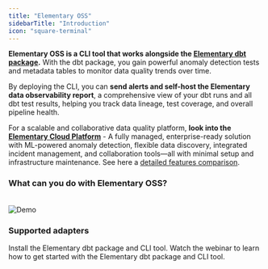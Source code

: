 ```yaml
---
title: "Elementary OSS"
sidebarTitle: "Introduction"
icon: "square-terminal"
---
```




**Elementary OSS is a CLI tool that works alongside the [Elementary dbt package](/data-tests/dbt/dbt-package).** With the dbt package, you gain powerful anomaly detection tests and metadata tables to monitor data quality trends over time.

By deploying the CLI, you can **send alerts and self-host the Elementary data observability report**, a comprehensive view of your dbt runs and all dbt test results, helping you track data lineage, test coverage, and overall pipeline health. 

For a scalable and collaborative data quality platform, **look into the [Elementary Cloud Platform](/cloud/introduction)** - A fully managed, enterprise-ready solution with ML-powered anomaly detection, flexible data discovery, integrated incident management, and collaboration tools—all with minimal setup and infrastructure maintenance. See here a [detailed features comparison](cloud/cloud-vs-oss).

### What can you do with Elementary OSS?

<Card title="Utilize the Elementary dbt package for Elementary tests and tables" icon="gear" iconType="solid" href="/data-tests/introduction" />

<CardGroup cols={2}>

  <Card title="Generate an observability report" icon="browsers" iconType="solid" href="/oss/guides/generate-report-ui" />

  <Card title="Send alerts" icon="bell-exclamation" href="/oss/guides/alerts/elementary-alerts" />

  <Card title="Share the report" icon="share-all" iconType="solid" href="/oss/guides/share-report-ui" />

  <Card title="Deploy in production" icon="gear" iconType="solid" href="/oss/deployment-and-configuration/elementary-in-production" />
</CardGroup>

<br />

<Frame>
  <img src="https://raw.githubusercontent.com/elementary-data/elementary/master/static/report_ui.gif" alt="Demo" />
</Frame>

### Supported adapters

<AdaptersCards />


<CardGroup cols={1}>
  <Card title="Quickstart Elementary OSS" href="/oss/quickstart/quickstart-cli-package" icon="circle-play" iconType="solid">
    Install the Elementary dbt package and CLI tool.
  </Card>

  <Card title="Webinar: Getting Started with Elementary OSS" href="https://www.elementary-data.com/webinar/getting-started-with-elementary" icon="video">
    Watch the webinar to learn how to get started with the Elementary dbt package and CLI tool.
  </Card>
</CardGroup>

